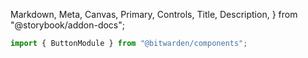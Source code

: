   Markdown,
  Meta,
  Canvas,
  Primary,
  Controls,
  Title,
  Description,
} from "@storybook/addon-docs";


<Meta of={stories} />

```ts
import { ButtonModule } from "@bitwarden/components";
```

<Title />

<Primary />

<Controls />

## Guidelines

### Choosing the `<a>` or `<button>`

Buttons can use either the `<a>` or `<button>` tags. Choose which based on the action the button
takes:

- If navigating to a new page, use `<a>`
- If taking an action on the current page use `<button>`
- If the button launches a dialog, use `<button>`

### Groups

Groups of buttons should be seperated by a `0.5` rem gap. Usually accomplished by using the
`tw-gap-2` class in the button group container.

Groups within page content, dialog footers or forms should have the `primary` call to action placed
to left. Groups in headers and navigational areas should have the `primary` call to action on the
right.

## Styles

There are 3 main styles for the button: Primary, Secondary, and Danger.

### Primary

Use the primary button styling for all Primary call to actions. An action is "primary" if it relates
to the main purpose of a page. There should never be 2 primary styled buttons next to each other.

<Canvas of={stories.Primary} />

### Secondary

The secondary styling should be used for secondary calls to action. An action is "secondary" if it
relates indirectly to the purpose of a page. There may be multiple secondary buttons next to each
other; however, generally there should only be 1 or 2 calls to action per page.

<Canvas of={stories.Secondary} />

### Danger

Use the danger styling only in settings when the user may preform a permanent destructive action.

<Canvas of={stories.Danger} />

## Disabled UI

<Canvas of={stories.Disabled} />

## Block

Typically button widths expand with their text. In some causes though buttons may need to be block
where the width is fixed and the text wraps to 2 lines if exceeding the button’s width.

<Canvas of={stories.Block} />

## With Icon

To ensure consistent icon spacing, the icon should have .5rem spacing on left or right(depending on
placement).

> NOTE: Use logical css properties to ensure LTR/RTL support.

**If icon is placed before button label**

```html
<i class="bwi bwi-plus tw-me-2"></i>
```

**If icon is placed after button label**

```html
<i class="bwi bwi-plus tw-ms-2"></i>
```

<Canvas of={stories.WithIcon} />

## Accessibility

Please follow these guidelines to ensure that buttons are accessible to all users.

### Color contrast

All button styles are WCAG compliant when displayed on `background` and `background-alt` colors. To
use a button on a different background, double check that the color contrast is sufficient in both
the light and dark themes.

### Loading Buttons

Include an `aria-label` attribute that defaults to "loading" but can be configurable per
implementation. On click, the screen reader should announce the `aria-label`. Once the action is
completed, use another messaging pattern to alert the user that the action is complete (example:
success toast).

### Submit and async actions

Both submit and async action buttons use a loading button state while an action is taken. If your
button is preforming a long running task in the background like a server API call, be sure to review
the [Async Actions Directive](?path=/story/component-library-async-actions-overview--page).

<Canvas of={stories.Loading} />

### appA11yTitle

`appA11yTitle` is a directive that auto assigns the same string to the `title` and `aria-label`
attributes.

When a button uses accessible content (e.i. actual text), DO NOT include this as it adds redundant
content for someone using assistive technology.

`appA11yTitle` should only be used if the element it applies to does not include accessible text,
e.i. an icon.

